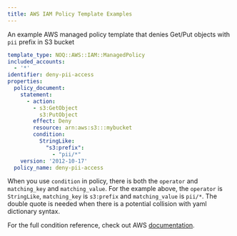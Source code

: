 ```yaml
---
title: AWS IAM Policy Template Examples
---
```


An example AWS managed policy template that denies Get/Put objects with `pii` prefix in S3 bucket
```yaml
template_type: NOQ::AWS::IAM::ManagedPolicy
included_accounts:
  - '*'
identifier: deny-pii-access
properties:
  policy_document:
    statement:
      - action:
        - s3:GetObject
          s3:PutObject
        effect: Deny
        resource: arn:aws:s3:::mybucket
        condition:
          StringLike:
            "s3:prefix":
              - "pii/*"
    version: '2012-10-17'
  policy_name: deny-pii-access
```

When you use `condition` in policy, there is both the `operator` and `matching_key` and `matching_value`.
For the example above, the `operator` is `StringLike`, `matching_key` is `s3:prefix` and
`matching_value` is `pii/*`. The double quote is needed when there is a potential collision with
yaml dictionary syntax.

For the full condition reference, check out AWS [documentation](https://docs.aws.amazon.com/IAM/latest/UserGuide/reference_policies_elements_condition_operators.html).